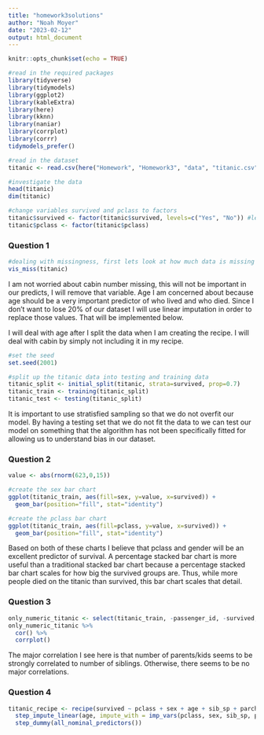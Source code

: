```yaml
---
title: "homework3solutions"
author: "Noah Moyer"
date: "2023-02-12"
output: html_document
---
```


```r
knitr::opts_chunk$set(echo = TRUE)
```

```r
#read in the required packages
library(tidyverse)
library(tidymodels)
library(ggplot2)
library(kableExtra)
library(here)
library(kknn)
library(naniar)
library(corrplot)
library(corrr)
tidymodels_prefer()
```

```r
#read in the dataset
titanic <- read.csv(here("Homework", "Homework3", "data", "titanic.csv"))

#investigate the data
head(titanic)
dim(titanic)

#change variables survived and pclass to factors
titanic$survived <- factor(titanic$survived, levels=c("Yes", "No")) #levels is used to order yes before no
titanic$pclass <- factor(titanic$pclass)

```

### Question 1
```r
#dealing with missingness, first lets look at how much data is missing
vis_miss(titanic)
```
I am not worried about cabin number missing, this will not be important in our predicts, I will remove that variable. Age I am concerned about because age should be a very important predictor of who lived and who died. Since I don't want to lose 20% of our dataset I will use linear imputation in order to replace those values. That will be implemented below.

I will deal with age after I split the data when I am creating the recipe. I will deal with cabin by simply not including it in my recipe.

```r
#set the seed
set.seed(2001)

#split up the titanic data into testing and training data
titanic_split <- initial_split(titanic, strata=survived, prop=0.7)
titanic_train <- training(titanic_split)
titanic_test <- testing(titanic_split)

```
It is important to use stratisfied sampling so that we do not overfit our model. By having a testing set that we do not fit the data to we can test our model on something that the algorithm has not been specifically fitted for allowing us to understand bias in our dataset.

### Question 2
```r
value <- abs(rnorm(623,0,15))

#create the sex bar chart
ggplot(titanic_train, aes(fill=sex, y=value, x=survived)) +
  geom_bar(position="fill", stat="identity")

#create the pclass bar chart
ggplot(titanic_train, aes(fill=pclass, y=value, x=survived)) +
  geom_bar(position="fill", stat="identity")

```

Based on both of these charts I believe that pclass and gender will be an excellent predictor of survival. A percentage stacked bar chart is more useful than a traditional stacked bar chart because a percentage stacked bar chart scales for how big the survived groups are. Thus, while more people died on the titanic than survived, this bar chart scales that detail.

### Question 3
```r
only_numeric_titanic <- select(titanic_train, -passenger_id, -survived, -name, -sex, -ticket, -cabin, -embarked, -pclass)
only_numeric_titanic %>% 
  cor() %>% 
  corrplot()
```
The major correlation I see here is that number of parents/kids seems to be strongly correlated to number of siblings. Otherwise, there seems to be no major correlations.

### Question 4
```r
titanic_recipe <- recipe(survived ~ pclass + sex + age + sib_sp + parch + fare + embarked, titanic_train) %>% 
  step_impute_linear(age, impute_with = imp_vars(pclass, sex, sib_sp, parch, fare, embarked)) %>% 
  step_dummy(all_nominal_predictors())

```
